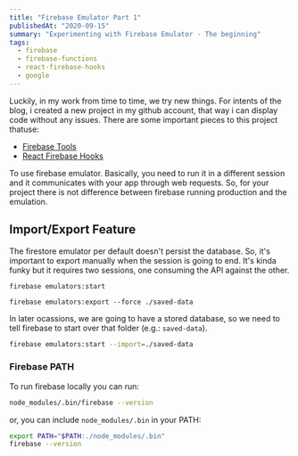 ```yaml
---
title: "Firebase Emulator Part 1"
publishedAt: "2020-09-15"
summary: "Experimenting with Firebase Emulator - The beginning"
tags:
  - firebase
  - firebase-functions
  - react-firebase-hooks
  - google
---
```


Luckily, in my work from time to time, we try new things. For intents of the blog, i created a new project in my github account, that way i can display code without any issues. There are some important pieces to this project thatuse:

- [Firebase Tools](https://github.com/firebase/firebase-tools)
- [React Firebase Hooks](https://github.com/csfrequency/react-firebase-hooks)

To use firebase emulator. Basically, you need to run it in a different session and it communicates with your app through web requests. So, for your project there is not difference between firebase running production and the emulation.

## Import/Export Feature

The firestore emulator per default doesn't persist the database. So, it's important to export manually when the session is going to end. It's kinda funky but it requires two sessions, one consuming the API against the other.

```bash:session 1
firebase emulators:start
```

```bash:session 2
firebase emulators:export --force ./saved-data
```

In later ocassions, we are going to have a stored database, so we need to tell firebase to start over that folder (e.g.: `saved-data`).

```bash
firebase emulators:start --import=./saved-data
```

### Firebase PATH

To run firebase locally you can run:

```bash
node_modules/.bin/firebase --version
```

or, you can include `node_modules/.bin` in your PATH:

```bash
export PATH="$PATH:./node_modules/.bin"
firebase --version
```
